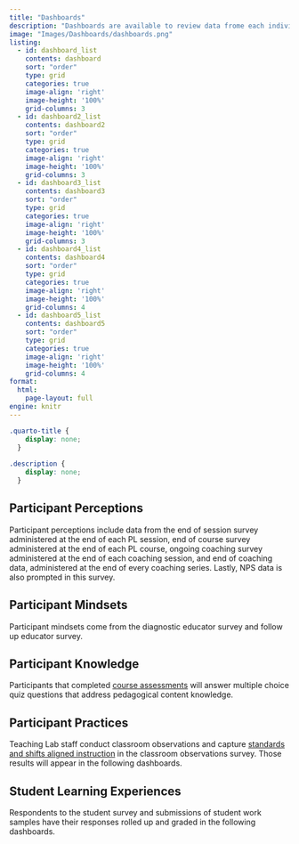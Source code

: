 ```yaml
---
title: "Dashboards"
description: "Dashboards are available to review data frome each individual survey instrument and part of the Guskey Framework. They are developed and maintained by Duncan Gates."
image: "Images/Dashboards/dashboards.png"
listing:
  - id: dashboard_list
    contents: dashboard
    sort: "order"
    type: grid
    categories: true
    image-align: 'right'
    image-height: '100%'
    grid-columns: 3
  - id: dashboard2_list
    contents: dashboard2
    sort: "order"
    type: grid
    categories: true
    image-align: 'right'
    image-height: '100%'
    grid-columns: 3
  - id: dashboard3_list
    contents: dashboard3
    sort: "order"
    type: grid
    categories: true
    image-align: 'right'
    image-height: '100%'
    grid-columns: 3
  - id: dashboard4_list
    contents: dashboard4
    sort: "order"
    type: grid
    categories: true
    image-align: 'right'
    image-height: '100%'
    grid-columns: 4
  - id: dashboard5_list
    contents: dashboard5
    sort: "order"
    type: grid
    categories: true
    image-align: 'right'
    image-height: '100%'
    grid-columns: 4
format:
  html:
    page-layout: full
engine: knitr
---
```


```css
.quarto-title {
    display: none;
  }
  
.description {
    display: none;
  }
```

## Participant Perceptions

Participant perceptions include data from the end of session survey administered at the end of each PL session, end of course survey administered at the end of each PL course, ongoing coaching survey administered at the end of each coaching session, and end of coaching data, administered at the end of every coaching series. Lastly, NPS data is also prompted in this survey.

::: {#dashboard_list}
:::

## Participant Mindsets

Participant mindsets come from the diagnostic educator survey and follow up educator survey.

::: {#dashboard2_list}
:::

## Participant Knowledge

Participants that completed <a href = "https://docs.google.com/document/d/1t43JudOR4AlIk8ALdPp1V9UgZH8mWmybrDdDp2085mQ/edit?usp=sharing">course assessments</a> will answer multiple choice quiz questions that address pedagogical content knowledge.

::: {#dashboard3_list}
:::

## Participant Practices

Teaching Lab staff conduct classroom observations and capture <a href = "https://achievethecore.org/category/1155/printable-versions">standards and shifts aligned instruction</a> in the classroom observations survey. Those results will appear in the following dashboards.

::: {#dashboard4_list}
:::

## Student Learning Experiences

Respondents to the student survey and submissions of student work samples have their responses rolled up and graded in the following dashboards.

::: {#dashboard5_list}
:::
